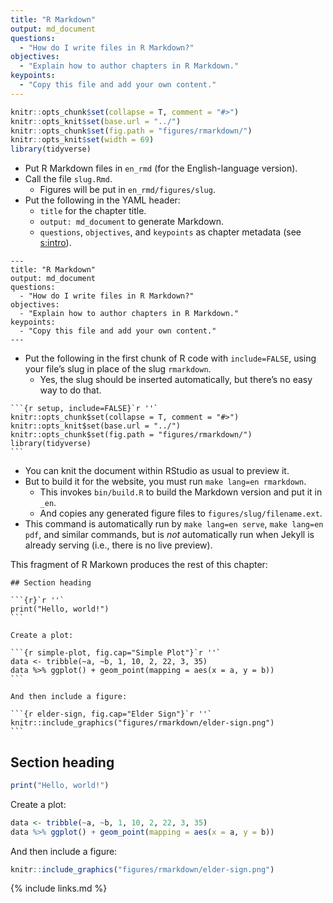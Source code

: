 ```yaml
---
title: "R Markdown"
output: md_document
questions:
  - "How do I write files in R Markdown?"
objectives:
  - "Explain how to author chapters in R Markdown."
keypoints:
  - "Copy this file and add your own content."
---
```


```r
knitr::opts_chunk$set(collapse = T, comment = "#>")
knitr::opts_knit$set(base.url = "../")
knitr::opts_chunk$set(fig.path = "figures/rmarkdown/")
knitr::opts_knit$set(width = 69)
library(tidyverse)
```

-   Put R Markdown files in `en_rmd` (for the English-language version).
-   Call the file `slug.Rmd`.
    -   Figures will be put in `en_rmd/figures/slug`.
-   Put the following in the YAML header:
    -   `title` for the chapter title.
    -   `output: md_document` to generate Markdown.
    -   `questions`, `objectives`, and `keypoints` as chapter metadata (see [s:intro](#REF)).

```text
---
title: "R Markdown"
output: md_document
questions:
  - "How do I write files in R Markdown?"
objectives:
  - "Explain how to author chapters in R Markdown."
keypoints:
  - "Copy this file and add your own content."
---
```

-   Put the following in the first chunk of R code with `include=FALSE`,
    using your file's slug in place of the slug `rmarkdown`.
    -   Yes, the slug should be inserted automatically, but there's no easy way to do that.

````
```{r setup, include=FALSE}`r ''`
knitr::opts_chunk$set(collapse = T, comment = "#>")
knitr::opts_knit$set(base.url = "../")
knitr::opts_chunk$set(fig.path = "figures/rmarkdown/")
library(tidyverse)
```
````

-   You can knit the document within RStudio as usual to preview it.
-   But to build it for the website, you must run `make lang=en rmarkdown`.
    -   This invokes `bin/build.R` to build the Markdown version and put it in `_en`.
    -   And copies any generated figure files to `figures/slug/filename.ext`.
-   This command is automatically run by `make lang=en serve`, `make lang=en pdf`, and similar commands,
    but is *not* automatically run when Jekyll is already serving
    (i.e., there is no live preview).

This fragment of R Markown produces the rest of this chapter:

````
## Section heading

```{r}`r ''`
print("Hello, world!")
```

Create a plot:

```{r simple-plot, fig.cap="Simple Plot"}`r ''`
data <- tribble(~a, ~b, 1, 10, 2, 22, 3, 35)
data %>% ggplot() + geom_point(mapping = aes(x = a, y = b))
```

And then include a figure:

```{r elder-sign, fig.cap="Elder Sign"}`r ''`
knitr::include_graphics("figures/rmarkdown/elder-sign.png")
```
````

## Section heading

```r
print("Hello, world!")
```

Create a plot:

```r
data <- tribble(~a, ~b, 1, 10, 2, 22, 3, 35)
data %>% ggplot() + geom_point(mapping = aes(x = a, y = b))
```

And then include a figure:

```r
knitr::include_graphics("figures/rmarkdown/elder-sign.png")
```

{% include links.md %}
